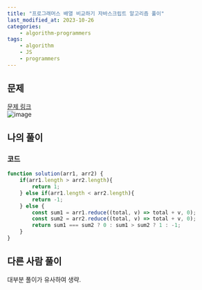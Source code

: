 ```yaml
---
title: "프로그래머스 배열 비교하기 자바스크립트 알고리즘 풀이"
last_modified_at: 2023-10-26
categories:
    - algorithm-programmers
tags:
    - algorithm
    - JS
    - programmers
---
```


## 문제
[문제 링크](https://school.programmers.co.kr/learn/courses/30/lessons/181856)  
![image](https://github.com/makepin2r/TIL/assets/39889583/52df0258-3f73-4604-9bec-db2143ca7be5)

## 나의 풀이
### 코드
```javascript
function solution(arr1, arr2) {
    if(arr1.length > arr2.length){
        return 1;
    } else if(arr1.length < arr2.length){
        return -1;      
    } else {
        const sum1 = arr1.reduce((total, v) => total + v, 0);
        const sum2 = arr2.reduce((total, v) => total + v, 0);
        return sum1 === sum2 ? 0 : sum1 > sum2 ? 1 : -1;
    }
}
```

## 다른 사람 풀이
대부분 풀이가 유사하여 생략.